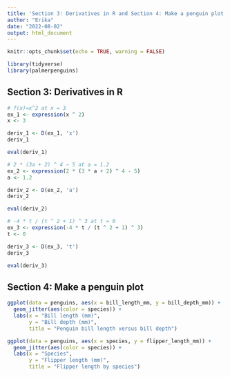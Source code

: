 ```yaml
---
title: 'Section 3: Derivatives in R and Section 4: Make a penguin plot'
author: "Erika"
date: "2022-08-02"
output: html_document
---
```


```r
knitr::opts_chunk$set(echo = TRUE, warning = FALSE)

library(tidyverse)
library(palmerpenguins)
```

## Section 3: Derivatives in R

```r
# f(x)=x^2 at x = 3
ex_1 <- expression(x ^ 2)
x <- 3

deriv_1 <- D(ex_1, 'x')
deriv_1

eval(deriv_1)
```

```r
# 2 * (3a + 2) ^ 4 − 5 at a = 1.2
ex_2 <- expression(2 * (3 * a + 2) ^ 4 - 5)
a <- 1.2

deriv_2 <- D(ex_2, 'a')
deriv_2

eval(deriv_2)
```

```r
# -4 * t / (t ^ 2 + 1) ^ 3 at t = 0
ex_3 <- expression(-4 * t / (t ^ 2 + 1) ^ 3)
t <- 0

deriv_3 <- D(ex_3, 't')
deriv_3

eval(deriv_3)
```


## Section 4: Make a penguin plot

```r
ggplot(data = penguins, aes(x = bill_length_mm, y = bill_depth_mm)) +
  geom_jitter(aes(color = species)) +
  labs(x = "Bill length (mm)",
       y = "Bill depth (mm)",
       title = "Penguin bill length versus bill depth")
```

```r
ggplot(data = penguins, aes(x = species, y = flipper_length_mm)) +
  geom_jitter(aes(color = species)) +
  labs(x = "Species",
       y = "Flipper length (mm)",
       title = "Flipper length by species")
```


